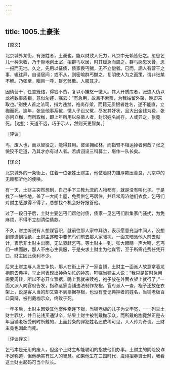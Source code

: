 ```yaml
---
---
---
```

title: 1005.土豪张
---



【原文】

北京城外某街，有张姓者，土豪也，能以财致人死力，凡京中无赖皆归之。忽思乞儿一种未收，乃于隙地创土室，招群丐以居，时其缓急而周之。群丐感恩次骨，思一报而无地。久之，先用以征债，债家畏丐嬲，无不立偿者。已而，詗人有营干之事，辄往拜，自请居间；或不从，则密喻群丐嬲之，复阴使人为之画策，谓非张某不解。乃张至，瞋目一呼，群乞骇散。人服其才。

因倩营干，任意笼络，得钱不赀，复以小嫌怒一徽人。其人开质库者，张遣人伪以龙袍数事质银，意似匆遽，嘱云：“有急用，故且不索票，为我姑留外架，晚即来取也。”别使人首之法司，指为违禁，袍尚存架，而籍无质银者姓名，遂不能直，立枷而死。逾年，张坐他事系狱，徽人子讼父冤，尽发其奸状，且大出金钱为费，张亦问立枷，而所取枷，即上年所用以杀徽人者，封识姓名尚存。人或异之，张竟死。［边批：天道不远，巧于示人，然则天更智矣。］

〖评议〗

丐，废人也，而以智役之，能得其用。彼坐拥如林，而指臂不相运掉者何哉？张之憸狡不足道，乃其才亦有过人者。若虞诩设三科募士，堪作一队长矣。

【译文】

北京城外的一条街上，住着一位张姓土财主，他仗着财力雄厚欺压善良，凡京中的无赖都听他的使唤。

有一天，土财主突然想到，自己手下三教九流的人物都有，就是没有叫化子。于是找了一块空地，盖了一大间土屋，免费供乞丐居住，并且常周济他们衣食，乞丐们对财主感激得不得了，总想找个机会好好报答他。

过了一段日子后，土财主要乞丐们帮他讨债，债家一见乞丐们群集家门骚扰，为免麻烦，不得不立刻清偿债款。

不久，财主听说有人想谋官职，就前往那人家中拜访，表示愿意充当中间人，没想到却遭到拒绝，土财主遂暗中要乞丐们前去那人家骚扰，一面又暗派他人前去献计，表示非土财主出面，无法驱赶乞丐。等土财主一到，张大眼睛一声大喝，乞丐们一哄而散，那人不由心生佩服，于是央求土财主为他谋官，至于所需花费任凭开口，财主因此获利不少。

后来土财主与人发生争执，那人在街上开了一家当铺，土财主一面派人故意拿着龙袍前去典押，举止间表现出神色匆忙的神态，叮嘱当铺主人说：“我只是暂时急用需要周转，所以不必开立票据，晚上我就来赎袍，袍子放在外面衣架上就行了。”一面又派人向官府告发，指称这家当铺违法制作龙袍。官府派人一查，袍子还放在衣架上，说是客人当的却又查不到票据存根，也没有登记典押者的姓名，当铺老板百口莫辩，被判戴枷示众，终致于死。

一年多后，土财主因受其他案件牵连下狱，当铺老板的儿子为父申冤，一一列举土财主罪状，并且花钱买通狱卒，结果土财主被判戴枷示众，而所戴的枷竟然正是去年当铺老板受刑时所戴的，上面封条的罪犯姓名还依稀可见，人人传为奇谈。土财主竟也因此而死。

〖评议译文〗

乞丐本是无用的废人，但这个土财主却能聪明的指使他们办事。土财主的阴险狡诈不足称道，但他确实有过人的智慧。如果他生在三国时代，虞诩招募贤士时，我看这土财主起码可当个队长。